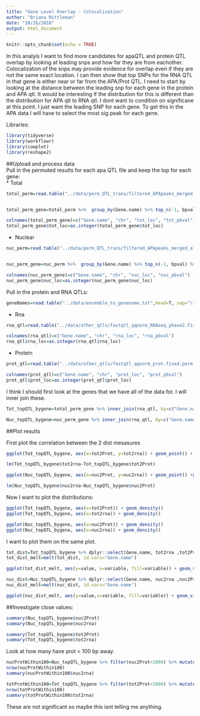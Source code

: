 ```yaml
---
title: "Gene Level Overlap - Colocalization"
author: "Briana Mittleman"
date: "10/26/2018"
output: html_document
---
```


```r
knitr::opts_chunk$set(echo = TRUE)
```

In this analyis I want to find more candidates for apaQTL and protein QTL overlap by looking at leading snps and how far they are from eachother. Colocalization of the snps may provide evidence for overlap even if they are not the same exact location.  I can then show that top SNPs for the RNA QTL in that gene is either near or far from the APA/Prot QTL. I need to start by looking at the distance between the leading snp for each gene in the protein and APA qtl. It would be interesting if the distribution for this is different than the distribution for APA qtl to RNA qtl. I dont want to condition on significane at this point. I just want the leading SNP for each gene. To get this in the APA data I will have to select the most sig peak for each gene.  

Libraries:  

```r
library(tidyverse)
library(workflowr)
library(cowplot)
library(reshape2)
```

##Upload and process data  
Pull in the permuted results for each apa QTL file and keep the top for each gene:  
* Total  
```r
total_perm=read.table("../data/perm_QTL_trans/filtered_APApeaks_merged_allchrom_refseqGenes_pheno_Total_transcript_permResBH.txt",header=T, stringsAsFactors = F) %>%  separate(pid, sep = ":", into=c("chr", "start", "end", "id")) %>% separate(id, sep = "_", into=c("Gene.name", "strand", "peak"))


total_perm_gene=total_perm %>%  group_by(Gene.name) %>% top_n(-1, bpval) %>% ungroup() %>% dplyr::select("Gene.name", "sid", "bpval") %>% separate(sid, sep = ":", into=c("chr", "loc"))

colnames(total_perm_gene)=c("Gene.name", "chr", "tot_loc", "tot_pbval")
total_perm_gene$tot_loc=as.integer(total_perm_gene$tot_loc)
```

* Nuclear  

```r
nuc_perm=read.table("../data/perm_QTL_trans/filtered_APApeaks_merged_allchrom_refseqGenes_pheno_Nuclear_transcript_permResBH.txt",header=T, stringsAsFactors = F) %>%  separate(pid, sep = ":", into=c("chr", "start", "end", "id")) %>% separate(id, sep = "_", into=c("Gene.name", "strand", "peak"))


nuc_perm_gene=nuc_perm %>%  group_by(Gene.name) %>% top_n(-1, bpval) %>% ungroup() %>% dplyr::select("Gene.name", "sid", "bpval") %>% separate(sid, sep = ":", into=c("chr", "loc")) 

colnames(nuc_perm_gene)=c("Gene.name", "chr", "nuc_loc", "nuc_pbval")
nuc_perm_gene$nuc_loc=as.integer(nuc_perm_gene$nuc_loc)
```


Pull in the protein and RNA QTLs:  

```r
geneNames=read.table("../data/ensemble_to_genename.txt",head=T, sep="\t", stringsAsFactors = F)
```

* Rna

```r
rna_qtl=read.table("../data/other_qtls/fastqtl_qqnorm_RNAseq_phase2.fixed.perm.out",col.names = c("pid" ,   "nvar" ,  "shape1","shape2" ,"dummy",  "sid" ,   "dist" ,  "npval" , "slope",  "ppval",  "bpval" ), stringsAsFactors=F) %>% separate(pid, into=c("Gene.stable.ID", "ver"), sep ="[.]") %>%  inner_join(geneNames, by="Gene.stable.ID") %>% dplyr::select("Gene.name", "sid", "bpval") %>%   separate(sid, sep = ":", into=c("chr", "loc")) 

colnames(rna_qtl)=c("Gene.name", "chr", "rna_loc", "rna_pbval")
rna_qtl$rna_loc=as.integer(rna_qtl$rna_loc)
```



* Protein 
```r
prot_qtl=read.table("../data/other_qtls/fastqtl_qqnorm_prot.fixed.perm.out",col.names = c("Gene.stable.ID" ,   "nvar" ,  "shape1","shape2" ,"dummy",  "sid" ,   "dist" ,  "npval" , "slope",  "ppval",  "bpval" ), stringsAsFactors=F) %>%  inner_join(geneNames, by="Gene.stable.ID") %>% dplyr::select("Gene.name", "sid", "bpval") %>%   separate(sid, sep = ":", into=c("chr", "loc")) 

colnames(prot_qtl)=c("Gene.name", "chr", "prot_loc", "prot_pbval")
prot_qtl$prot_loc=as.integer(prot_qtl$prot_loc)
```




I think I should first look at the genes that we have all of the data for. I will inner join these.  
```r
Tot_topQTL_bygene=total_perm_gene %>% inner_join(rna_qtl, by=c("Gene.name", "chr"))%>% inner_join(prot_qtl, by=c("Gene.name", "chr")) %>% mutate(tot2rna= abs(tot_loc-rna_loc)) %>% mutate(tot2Prot= abs(tot_loc-prot_loc))
```



```r
Nuc_topQTL_bygene=nuc_perm_gene %>% inner_join(rna_qtl, by=c("Gene.name", "chr"))%>% inner_join(prot_qtl, by=c("Gene.name", "chr")) %>% mutate(nuc2rna= abs(nuc_loc-rna_loc)) %>% mutate(nuc2Prot= abs(nuc_loc-prot_loc))
```


##Plot results  

First plot the correlation between the 2 dist mesasures 
```r
ggplot(Tot_topQTL_bygene, aes(x=tot2Prot, y=tot2rna)) + geom_point() + geom_smooth(method='lm')
```


```r
lm(Tot_topQTL_bygene$tot2rna~Tot_topQTL_bygene$tot2Prot)
```

```r
ggplot(Nuc_topQTL_bygene, aes(x=nuc2Prot, y=nuc2rna)) + geom_point() +geom_smooth(method='lm')
```

```r
lm(Nuc_topQTL_bygene$nuc2rna~Nuc_topQTL_bygene$nuc2Prot)
```

Now I want to plot the distributions:  

```r
ggplot(Tot_topQTL_bygene, aes(x=tot2Prot)) + geom_density() 
ggplot(Tot_topQTL_bygene, aes(x=tot2rna)) + geom_density() 
```


```r
ggplot(Nuc_topQTL_bygene, aes(x=nuc2Prot)) + geom_density() 
ggplot(Nuc_topQTL_bygene, aes(x=nuc2rna)) + geom_density() 
```


I want to plot them on the same plot.

```r
tot_dist=Tot_topQTL_bygene %>% dplyr::select(Gene.name, tot2rna ,tot2Prot)
tot_dist_melt=melt(tot_dist, id.vars="Gene.name")

ggplot(tot_dist_melt, aes(y=value, x=variable, fill=variable)) + geom_violin() 
```



```r
nuc_dist=Nuc_topQTL_bygene %>% dplyr::select(Gene.name, nuc2rna ,nuc2Prot)
nuc_dist_melt=melt(nuc_dist, id.vars="Gene.name")

ggplot(nuc_dist_melt, aes(y=value,x=variable, fill=variable)) + geom_violin()
```



##Investigate close values:  

```r
summary(Nuc_topQTL_bygene$nuc2Prot)
summary(Nuc_topQTL_bygene$nuc2rna)
```
```r
summary(Tot_topQTL_bygene$tot2Prot)
summary(Tot_topQTL_bygene$tot2rna)
```


Look at how many have prot < 100 bp away.  

```r
nucProtWithin100=Nuc_topQTL_bygene %>% filter(nuc2Prot<1000) %>% mutate(distDiff=abs(nuc2Prot-nuc2rna)) %>%  arrange(distDiff)
nrow(nucProtWithin100)
summary(nucProtWithin100$nuc2rna)
```




```r
totProtWithin100=Tot_topQTL_bygene %>% filter(tot2Prot<1000) %>% mutate(distDiff=abs(tot2Prot -tot2rna)) %>% arrange(distDiff)
nrow(totProtWithin100)
summary(totProtWithin100$tot2rna)
```

These are not significant so maybe this isnt telling me anything.   

